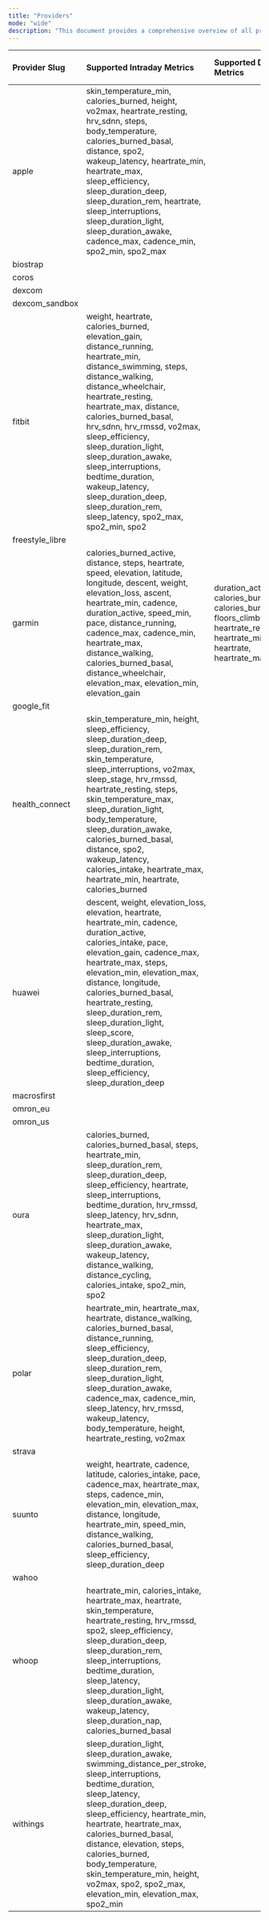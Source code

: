 ```yaml
---
title: "Providers"
mode: "wide"
description: "This document provides a comprehensive overview of all providers, detailing their capabilities and authentication methods. The table below summarizes the key features supported by each provider."
---
```


| **Provider Slug** | **Supported Intraday Metrics** | **Supported Daily Metrics** | **Supported Activity Groups** |
|:------------------|:------------------------------|:-----------------------------|:-----------------------------|
| apple | skin_temperature_min, calories_burned, height, vo2max, heartrate_resting, hrv_sdnn, steps, body_temperature, calories_burned_basal, distance, spo2, wakeup_latency, heartrate_min, heartrate_max, sleep_efficiency, sleep_duration_deep, sleep_duration_rem, heartrate, sleep_interruptions, sleep_duration_light, sleep_duration_awake, cadence_max, cadence_min, spo2_min, spo2_max |  | sleep |
| biostrap |  |  |  |
| coros |  |  |  |
| dexcom |  |  |  |
| dexcom_sandbox |  |  |  |
| fitbit | weight, heartrate, calories_burned, elevation_gain, distance_running, heartrate_min, distance_swimming, steps, distance_walking, distance_wheelchair, heartrate_resting, heartrate_max, distance, calories_burned_basal, hrv_sdnn, hrv_rmssd, vo2max, sleep_efficiency, sleep_duration_light, sleep_duration_awake, sleep_interruptions, bedtime_duration, wakeup_latency, sleep_duration_deep, sleep_duration_rem, sleep_latency, spo2_max, spo2_min, spo2 |  |  |
| freestyle_libre |  |  |  |
| garmin | calories_burned_active, distance, steps, heartrate, speed, elevation, latitude, longitude, descent, weight, elevation_loss, ascent, heartrate_min, cadence, duration_active, speed_min, pace, distance_running, cadence_max, cadence_min, heartrate_max, distance_walking, calories_burned_basal, distance_wheelchair, elevation_max, elevation_min, elevation_gain | duration_active, calories_burned_active, calories_burned_basal, floors_climbed, heartrate_resting, heartrate_min, heartrate, heartrate_max, steps |  |
| google_fit |  |  |  |
| health_connect | skin_temperature_min, height, sleep_efficiency, sleep_duration_deep, sleep_duration_rem, skin_temperature, sleep_interruptions, vo2max, sleep_stage, hrv_rmssd, heartrate_resting, steps, skin_temperature_max, sleep_duration_light, body_temperature, sleep_duration_awake, calories_burned_basal, distance, spo2, wakeup_latency, calories_intake, heartrate_max, heartrate_min, heartrate, calories_burned |  |  |
| huawei | descent, weight, elevation_loss, elevation, heartrate, heartrate_min, cadence, duration_active, calories_intake, pace, elevation_gain, cadence_max, heartrate_max, steps, elevation_min, elevation_max, distance, longitude, calories_burned_basal, heartrate_resting, sleep_duration_rem, sleep_duration_light, sleep_score, sleep_duration_awake, sleep_interruptions, bedtime_duration, sleep_efficiency, sleep_duration_deep |  |  |
| macrosfirst |  |  |  |
| omron_eu |  |  |  |
| omron_us |  |  |  |
| oura | calories_burned, calories_burned_basal, steps, heartrate_min, sleep_duration_rem, sleep_duration_deep, sleep_efficiency, heartrate, sleep_interruptions, bedtime_duration, hrv_rmssd, sleep_latency, hrv_sdnn, heartrate_max, sleep_duration_light, sleep_duration_awake, wakeup_latency, distance_walking, distance_cycling, calories_intake, spo2_min, spo2 |  | workout |
| polar | heartrate_min, heartrate_max, heartrate, distance_walking, calories_burned_basal, distance_running, sleep_efficiency, sleep_duration_deep, sleep_duration_rem, sleep_duration_light, sleep_duration_awake, cadence_max, cadence_min, sleep_latency, hrv_rmssd, wakeup_latency, body_temperature, height, heartrate_resting, vo2max |  | workout, sleep |
| strava |  |  |  |
| suunto | weight, heartrate, cadence, latitude, calories_intake, pace, cadence_max, heartrate_max, steps, cadence_min, elevation_min, elevation_max, distance, longitude, heartrate_min, speed_min, distance_walking, calories_burned_basal, sleep_efficiency, sleep_duration_deep |  | workout, sleep |
| wahoo |  |  | workout |
| whoop | heartrate_min, calories_intake, heartrate_max, heartrate, skin_temperature, heartrate_resting, hrv_rmssd, spo2, sleep_efficiency, sleep_duration_deep, sleep_duration_rem, sleep_interruptions, bedtime_duration, sleep_latency, sleep_duration_light, sleep_duration_awake, wakeup_latency, sleep_duration_nap, calories_burned_basal |  | sleep, workout |
| withings | sleep_duration_light, sleep_duration_awake, swimming_distance_per_stroke, sleep_interruptions, bedtime_duration, sleep_latency, sleep_duration_deep, sleep_efficiency, heartrate_min, heartrate, heartrate_max, calories_burned_basal, distance, elevation, steps, calories_burned, body_temperature, skin_temperature_min, height, vo2max, spo2, spo2_max, elevation_min, elevation_max, spo2_min |  | sleep, workout |

